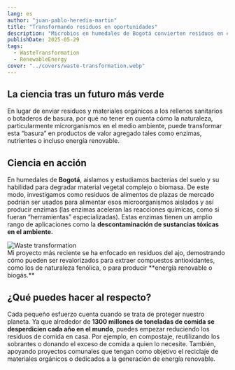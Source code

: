 ```yaml
---
lang: es
author: "juan-pablo-heredia-martin"
title: "Transformando residuos en oportunidades"
description: "Microbios en humedales de Bogotá convierten residuos en enzimas útiles. La ciencia verde puede empezar desde la basura."
publishDate: 2025-05-29
tags:
  - WasteTransformation
  - RenewableEnergy
cover: "../covers/waste-transformation.webp"
---
```



## La ciencia tras un futuro más verde

En lugar de enviar residuos y materiales orgánicos a los rellenos sanitarios o botaderos de basura, por qué no tener en cuenta cómo la naturaleza, particularmente microrganismos en el medio ambiente, puede transformar esta “basura” en productos de valor agregado tales como enzimas, nutrientes o incluso energía renovable.

## Ciencia en acción

En humedales de **Bogotá**, aislamos y estudiamos bacterias del suelo y su habilidad para degradar material vegetal complejo o biomasa. De este modo, investigamos como residuos de alimentos de plazas de mercado podrían ser usados para alimentar esos microorganismos aislados y así producir enzimas (las enzimas aceleran las reacciones químicas, como si fueran “herramientas” especializadas). Estas enzimas tienen un amplio rango de aplicaciones como la **descontaminación de sustancias tóxicas en el ambiente.**

<picture>
  <Image src={Waste} alt="Waste transformation" />
  <figcaption>
    Mi proyecto más reciente se ha enfocado en residuos del ajo, demostrando
    cómo pueden ser revalorizados para extraer compuestos antioxidantes, como
    los de naturaleza fenólica, o para producir **energía renovable o biogás.**
  </figcaption>
</picture>

## ¿Qué puedes hacer al respecto?

Cada pequeño esfuerzo cuenta cuando se trata de proteger nuestro planeta. Ya que alrededor de **1300 millones de toneladas de comida se desperdicien cada año en el mundo**, puedes empezar reduciendo los residuos de comida en casa. Por ejemplo, en compostaje, reutilizando los sobrantes o donando el exceso de comida a quien lo necesite. También, apoyando proyectos comunales que tengan como objetivo el reciclaje de materiales orgánicos o dedicados a la generación de energía renovable.
